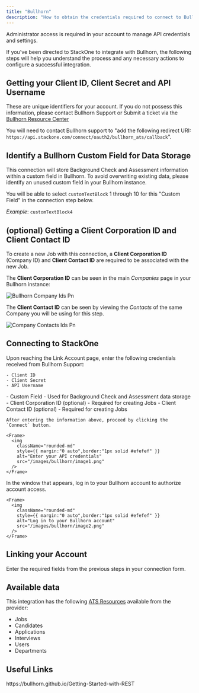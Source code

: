 ```yaml
---
title: "Bullhorn"
description: "How to obtain the credentials required to connect to Bullhorn."
---
```



<Note>
  Administrator access is required in your account to manage API credentials and settings.
</Note>

If you've been directed to StackOne to integrate with Bullhorn, the following steps will help you understand the process and any necessary actions to configure a successful integration.

## Getting your Client ID, Client Secret and API Username

These are unique identifiers for your account. If you do not possess this information, please contact Bullhorn Support or Submit a ticket via the [Bullhorn Resource Center](https://www.bullhorn.com/au/technical-support-2/)

You will need to contact Bullhorn support to "add the following redirect URI: `https://api.stackone.com/connect/oauth2/bullhorn_ats/callback`".

## Identify a Bullhorn Custom Field for Data Storage

This connection will store Background Check and Assessment information within a custom field in Bullhorn. To avoid overwriting existing data, please identify an unused custom field in your Bullhorn instance.

You will be able to select `customTextBlock` 1 through 10 for this "Custom Field" in the connection step below.

_Example_: `customTextBlock4`

## (optional) Getting a Client Corporation ID and Client Contact ID

To create a new Job with this connection, a **Client Corporation ID** (Company ID) and **Client Contact ID** are required to be associated with the new Job.

The **Client Corporation ID** can be seen in the main _Companies_ page in your Bullhorn instance:

![Bullhorn Company Ids Pn](/images/bullhorn-company-ids.png)

The **Client Contact ID** can be seen by viewing the _Contacts_ of the same Company you will be using for this step.

![Company Contacts Ids Pn](/images/bullhorn/company-contacts-ids.png)

## Connecting to StackOne

<Steps>
  <Step title="Enter your API credentials">
    Upon reaching the Link Account page, enter the following credentials received from Bullhorn Support:

    - Client ID
    - Client Secret
    - API Username
  </Step>
  <Step title="Enter additional connection information">
    - Custom Field
      - Used for Background Check and Assessment data storage
    - Client Corporation ID (optional)
      - Required for creating Jobs
    - Client Contact ID  (optional)
      - Required for creating Jobs

    After entering the information above, proceed by clicking the `Connect` button.

    <Frame>
      <img
        className="rounded-md"
        style={{ margin:"0 auto",border:"1px solid #efefef" }}
        alt="Enter your API credentials"
        src="/images/bullhorn/image1.png"
      />
    </Frame>
  </Step>
  <Step title="Log in to your Bullhorn account">
    In the window that appears, log in to your Bullhorn account to authorize account access.

    <Frame>
      <img
        className="rounded-md"
        style={{ margin:"0 auto",border:"1px solid #efefef" }}
        alt="Log in to your Bullhorn account"
        src="/images/bullhorn/image2.png"
      />
    </Frame>
  </Step>
</Steps>


## Linking your Account

Enter the required fields from the previous steps in your connection form.

<IntegrationFooter />

## Available data

This integration has the following [ATS Resources](https://docs.stackone.com/reference/getting-started-with-your-api) available from the provider:
- Jobs
- Candidates
- Applications
- Interviews
- Users
- Departments

## Useful Links

<Card title="API Reference" icon="link" href="https://bullhorn.github.io/Getting-Started-with-REST">
  https://bullhorn.github.io/Getting-Started-with-REST
</Card>